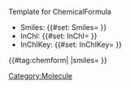 <noinclude>Template for ChemicalFormula</noinclude>
‎<includeonly>
* Smiles: {{#set: Smiles={{{smiles}}} }} {{{smiles}}}
* InChI: {{#set: InChI={{{inchi}}} }} {{{inchi}}}
* InChIKey: {{#set: InChIKey={{{inchikey}}} }} {{{inchikey}}}
{{#tag:chemform|
{{{molOrRxn}}}
|smiles={{{smiles}}}
}}
{{DISPLAYTITLE:{{{smiles}}} }}
[[Category:Molecule]]
‎<includeonly>

